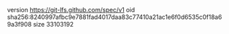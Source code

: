 version https://git-lfs.github.com/spec/v1
oid sha256:8240997afbc9e7881fad4017daa83c77410a21ac1e6f0d6535c0f18a69a3f908
size 33103192
